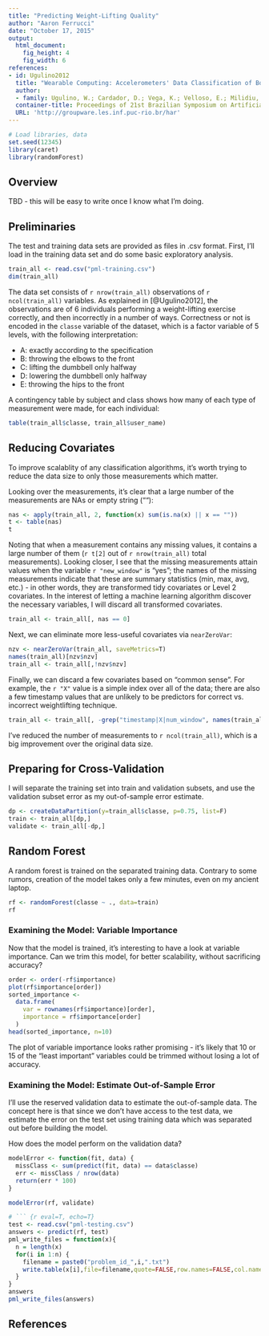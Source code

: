 ```yaml
---
title: "Predicting Weight-Lifting Quality"
author: "Aaron Ferrucci"
date: "October 17, 2015"
output: 
  html_document:
    fig_height: 4
    fig_width: 6
references:
- id: Ugulino2012
  title: "Wearable Computing: Accelerometers' Data Classification of Body Postures and Movements"
  author:
  - family: Ugulino, W.; Cardador, D.; Vega, K.; Velloso, E.; Milidiu, R.; Fuks, H.
  container-title: Proceedings of 21st Brazilian Symposium on Artificial Intelligence
  URL: 'http://groupware.les.inf.puc-rio.br/har'
---
```



``` r
# Load libraries, data
set.seed(12345)
library(caret)
library(randomForest)
```

## Overview
TBD - this will be easy to write once I know what I'm doing.

## Preliminaries
The test and training data sets are provided as files in .csv format. First,
I'll load in the training data set and do some basic exploratory analysis.

``` r
train_all <- read.csv("pml-training.csv")
dim(train_all)
```

The data set consists of `r nrow(train_all)` observations of `r ncol(train_all)`
variables.  As explained in [@Ugulino2012], the observations are of 6
individuals performing a weight-lifting exercise correctly, and then
incorrectly in a number of ways. Correctness or not is encoded in the
`classe` variable of the dataset, which is a factor variable of 5 levels, with
the following interpretation:

* A: exactly according to the specification
* B: throwing the elbows to the front
* C: lifting the dumbbell only halfway
* D: lowering the dumbbell only halfway
* E: throwing the hips to the front 

A contingency table by subject and class shows how many of each type of measurement were made, for each individual:
``` r
table(train_all$classe, train_all$user_name)
```

## Reducing Covariates
To improve scalablity of any classification algorithms, it's worth trying to
reduce the data size to only those measurements which matter. 

Looking over the measurements, it's clear that a large number of the
measurements are NAs or empty string (""):

``` r
nas <- apply(train_all, 2, function(x) sum(is.na(x) || x == ""))
t <- table(nas)
t
```

Noting that when a measurement contains any missing values, it contains a 
large number of them (`r t[2]` out of `r nrow(train_all)` total measurements).
Looking closer, I
see that the missing measurements attain values when the variable
`r "new_window"` is "yes"; the names of the missing measurements indicate that
these are summary statistics (min, max, avg, etc.) - in other words, they are
transformed tidy covariates or Level 2 covariates. In the interest of letting
a machine learning algorithm discover the necessary variables, I will discard
all transformed covariates.

``` r
train_all <- train_all[, nas == 0]
```

Next, we can eliminate more less-useful covariates via `nearZeroVar`:

``` r
nzv <- nearZeroVar(train_all, saveMetrics=T)
names(train_all)[nzv$nzv]
train_all <- train_all[,!nzv$nzv]
```

Finally, we can discard a few covariates based on "common sense". For example,
the `r "X"` value is a simple index over all of the data; there are also a 
few timestamp values that are unlikely to be predictors for correct vs. 
incorrect weightlifting technique.

``` r
train_all <- train_all[, -grep("timestamp|X|num_window", names(train_all))]
```

I've reduced the number of measurements to `r ncol(train_all)`, which is a big
improvement over the original data size.

## Preparing for Cross-Validation
I will separate the training set into train and validation subsets, and use 
the validation subset error as my out-of-sample error estimate.
``` r
dp <- createDataPartition(y=train_all$classe, p=0.75, list=F) 
train <- train_all[dp,]
validate <- train_all[-dp,]
```

## Random Forest
A random forest is trained on the separated training data. Contrary to some
rumors, creation of the model takes only a few minutes, even on my 
ancient laptop.
``` r
rf <- randomForest(classe ~ ., data=train)
rf
```

### Examining the Model: Variable Importance
Now that the model is trained, it's interesting to have a look at variable
importance. Can we trim this model, for better scalability, without sacrificing
accuracy?
``` r
order <- order(-rf$importance)
plot(rf$importance[order])
sorted_importance <-
  data.frame(
    var = rownames(rf$importance)[order],
    importance = rf$importance[order]
  )
head(sorted_importance, n=10)
```

The plot of variable importance looks rather promising - it's likely that 10 or
15 of the "least important" variables could be trimmed without losing a lot of
accuracy.

### Examining the Model: Estimate Out-of-Sample Error
I'll use the reserved validation data to estimate the out-of-sample data. 
The concept here is that since we don't have access to the test data, we
estimate the error on the test set using training data which was separated
out before building the model.

How does the model perform on the validation data?
``` r
modelError <- function(fit, data) {
  missClass <- sum(predict(fit, data) == data$classe)
  err <- missClass / nrow(data)
  return(err * 100)
}

modelError(rf, validate)
```

``` r
# ``` {r eval=T, echo=T}
test <- read.csv("pml-testing.csv")
answers <- predict(rf, test)
pml_write_files = function(x){
  n = length(x)
  for(i in 1:n) {
    filename = paste0("problem_id_",i,".txt")
    write.table(x[i],file=filename,quote=FALSE,row.names=FALSE,col.names=FALSE)
  }
}
answers
pml_write_files(answers)
```
## References


